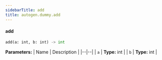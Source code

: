 ```yaml
---
sidebarTitle: add
title: autogen.dummy.add
---
```


<code class="doc-symbol doc-symbol-heading doc-symbol-function"></code>
#### add

```python
add(a: int, b: int) -> int
```

    

<b>Parameters:</b>
| Name | Description |
|--|--|
| `a` | **Type:** int |
| `b` | **Type:** int |

<br />